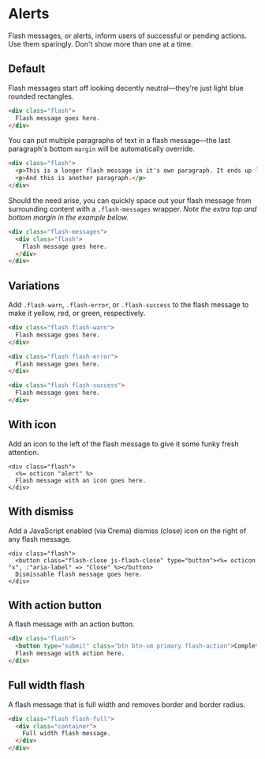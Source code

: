 # Alerts

Flash messages, or alerts, inform users of successful or pending actions. Use them sparingly. Don't show more than one at a time.

## Default

Flash messages start off looking decently neutral—they're just light blue rounded rectangles.

```html
<div class="flash">
  Flash message goes here.
</div>
```

You can put multiple paragraphs of text in a flash message—the last paragraph's bottom `margin` will be automatically override.

```html
<div class="flash">
  <p>This is a longer flash message in it's own paragraph. It ends up looking something like this. If we keep adding more text, it'll eventually wrap to a new line.</p>
  <p>And this is another paragraph.</p>
</div>
```

Should the need arise, you can quickly space out your flash message from surrounding content with a `.flash-messages` wrapper. *Note the extra top and bottom margin in the example below.*

```html
<div class="flash-messages">
  <div class="flash">
    Flash message goes here.
  </div>
</div>
```

## Variations

Add `.flash-warn`, `.flash-error`, or `.flash-success` to the flash message to make it yellow, red, or green, respectively.

```html
<div class="flash flash-warn">
  Flash message goes here.
</div>
```

```html
<div class="flash flash-error">
  Flash message goes here.
</div>
```

```html
<div class="flash flash-success">
  Flash message goes here.
</div>
```

## With icon

Add an icon to the left of the flash message to give it some funky fresh attention.

```erb
<div class="flash">
  <%= octicon "alert" %>
  Flash message with an icon goes here.
</div>
```

## With dismiss

Add a JavaScript enabled (via Crema) dismiss (close) icon on the right of any flash message.

```erb
<div class="flash">
  <button class="flash-close js-flash-close" type="button"><%= octicon "x", :"aria-label" => "Close" %></button>
  Dismissable flash message goes here.
</div>
```

## With action button

A flash message with an action button.

```html
<div class="flash">
  <button type="submit" class="btn btn-sm primary flash-action">Complete action</button>
  Flash message with action here.
</div>
```

## Full width flash

A flash message that is full width and removes border and border radius.

```html
<div class="flash flash-full">
  <div class="container">
    Full width flash message.
  </div>
</div>
```